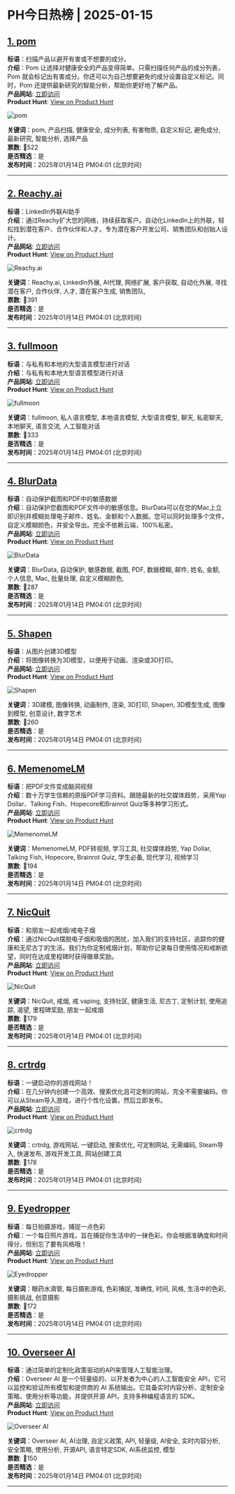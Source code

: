 # PH今日热榜 | 2025-01-15  

## [1. pom ](https://www.producthunt.com/posts/pom?utm_campaign=producthunt-api&utm_medium=api-v2&utm_source=Application%3A+ph-daily+%28ID%3A+150577%29)  
**标语**：扫描产品以避开有害或不想要的成分。  
**介绍**：Pom 让选择对健康安全的产品变得简单。只需扫描任何产品的成分列表，Pom 就会标记出有害成分。你还可以为自己想要避免的成分设置自定义标记。同时，Pom 还提供最新研究的智能分析，帮助你更好地了解产品。  
**产品网站**: [立即访问](https://www.producthunt.com/r/3AMOTLJ6MZW4XU?utm_campaign=producthunt-api&utm_medium=api-v2&utm_source=Application%3A+ph-daily+%28ID%3A+150577%29)  
**Product Hunt**: [View on Product Hunt](https://www.producthunt.com/posts/pom?utm_campaign=producthunt-api&utm_medium=api-v2&utm_source=Application%3A+ph-daily+%28ID%3A+150577%29)  

![pom ](https://ph-files.imgix.net/2d0dd25a-169a-4e45-bc8d-dc66eb3b32c1.png?auto=format&fit=crop&frame=1&h=512&w=1024)  

**关键词**：pom, 产品扫描, 健康安全, 成分列表, 有害物质, 自定义标记, 避免成分, 最新研究, 智能分析, 选择产品  
**票数**: 🔺522  
**是否精选**：是  
**发布时间**：2025年01月14日 PM04:01 (北京时间)  

---  

## [2. Reachy.ai](https://www.producthunt.com/posts/reachy-ai?utm_campaign=producthunt-api&utm_medium=api-v2&utm_source=Application%3A+ph-daily+%28ID%3A+150577%29)  
**标语**：LinkedIn外联AI助手  
**介绍**：通过Reachy扩大您的网络，持续获取客户。自动化LinkedIn上的外联，轻松找到潜在客户、合作伙伴和人才。专为潜在客户开发公司、销售团队和创始人设计。  
**产品网站**: [立即访问](https://www.producthunt.com/r/QAZP7UFHLHBGAV?utm_campaign=producthunt-api&utm_medium=api-v2&utm_source=Application%3A+ph-daily+%28ID%3A+150577%29)  
**Product Hunt**: [View on Product Hunt](https://www.producthunt.com/posts/reachy-ai?utm_campaign=producthunt-api&utm_medium=api-v2&utm_source=Application%3A+ph-daily+%28ID%3A+150577%29)  

![Reachy.ai](https://ph-files.imgix.net/f627604b-ee75-4761-a7d1-8d4da1f602a6.png?auto=format&fit=crop&frame=1&h=512&w=1024)  

**关键词**：Reachy.ai, LinkedIn外展, AI代理, 网络扩展, 客户获取, 自动化外展, 寻找潜在客户, 合作伙伴, 人才, 潜在客户生成, 销售团队,  
**票数**: 🔺391  
**是否精选**：是  
**发布时间**：2025年01月14日 PM04:01 (北京时间)  

---  

## [3. fullmoon](https://www.producthunt.com/posts/fullmoon?utm_campaign=producthunt-api&utm_medium=api-v2&utm_source=Application%3A+ph-daily+%28ID%3A+150577%29)  
**标语**：与私有和本地的大型语言模型进行对话  
**介绍**：与私有和本地大型语言模型进行对话  
**产品网站**: [立即访问](https://www.producthunt.com/r/TH4DS2E5G3FWWE?utm_campaign=producthunt-api&utm_medium=api-v2&utm_source=Application%3A+ph-daily+%28ID%3A+150577%29)  
**Product Hunt**: [View on Product Hunt](https://www.producthunt.com/posts/fullmoon?utm_campaign=producthunt-api&utm_medium=api-v2&utm_source=Application%3A+ph-daily+%28ID%3A+150577%29)  

![fullmoon](https://ph-files.imgix.net/24c7657d-6e26-4333-809e-6c4594613ac8.jpeg?auto=format&fit=crop&frame=1&h=512&w=1024)  

**关键词**：fullmoon, 私人语言模型, 本地语言模型, 大型语言模型, 聊天, 私密聊天, 本地聊天, 语言交流, 人工智能对话  
**票数**: 🔺333  
**是否精选**：是  
**发布时间**：2025年01月14日 PM04:01 (北京时间)  

---  

## [4. BlurData](https://www.producthunt.com/posts/blurdata?utm_campaign=producthunt-api&utm_medium=api-v2&utm_source=Application%3A+ph-daily+%28ID%3A+150577%29)  
**标语**：自动保护截图和PDF中的敏感数据  
**介绍**：自动保护您截图和PDF文件中的敏感信息。BlurData可以在您的Mac上立即识别并模糊处理电子邮件、姓名、金额和个人数据。您可以同时处理多个文件，自定义模糊颜色，并安全导出。完全不依赖云端，100%私密。  
**产品网站**: [立即访问](https://www.producthunt.com/r/GHSY4ZGIK7NL2S?utm_campaign=producthunt-api&utm_medium=api-v2&utm_source=Application%3A+ph-daily+%28ID%3A+150577%29)  
**Product Hunt**: [View on Product Hunt](https://www.producthunt.com/posts/blurdata?utm_campaign=producthunt-api&utm_medium=api-v2&utm_source=Application%3A+ph-daily+%28ID%3A+150577%29)  

![BlurData](https://ph-files.imgix.net/da7c82b2-b4c2-4169-9899-71fbd6b372e2.png?auto=format&fit=crop&frame=1&h=512&w=1024)  

**关键词**：BlurData, 自动保护, 敏感数据, 截图, PDF, 数据模糊, 邮件, 姓名, 金额, 个人信息, Mac, 批量处理, 自定义模糊颜色,  
**票数**: 🔺287  
**是否精选**：是  
**发布时间**：2025年01月14日 PM04:01 (北京时间)  

---  

## [5. Shapen](https://www.producthunt.com/posts/shapen?utm_campaign=producthunt-api&utm_medium=api-v2&utm_source=Application%3A+ph-daily+%28ID%3A+150577%29)  
**标语**：从图片创建3D模型  
**介绍**：将图像转换为3D模型，以便用于动画、渲染或3D打印。  
**产品网站**: [立即访问](https://www.producthunt.com/r/PEMVC56AKAQT4R?utm_campaign=producthunt-api&utm_medium=api-v2&utm_source=Application%3A+ph-daily+%28ID%3A+150577%29)  
**Product Hunt**: [View on Product Hunt](https://www.producthunt.com/posts/shapen?utm_campaign=producthunt-api&utm_medium=api-v2&utm_source=Application%3A+ph-daily+%28ID%3A+150577%29)  

![Shapen](https://ph-files.imgix.net/5815a329-ac79-4080-84a2-2970ac75e3ab.png?auto=format&fit=crop&frame=1&h=512&w=1024)  

**关键词**：3D建模, 图像转换, 动画制作, 渲染, 3D打印, Shapen, 3D模型生成, 图像到模型, 创意设计, 数字艺术  
**票数**: 🔺260  
**是否精选**：是  
**发布时间**：2025年01月14日 PM04:01 (北京时间)  

---  

## [6. MemenomeLM](https://www.producthunt.com/posts/memenomelm?utm_campaign=producthunt-api&utm_medium=api-v2&utm_source=Application%3A+ph-daily+%28ID%3A+150577%29)  
**标语**：把PDF文件变成脑洞视频  
**介绍**：数十万学生信赖的原版PDF学习资料。跟随最新的社交媒体趋势，采用Yap Dollar、Talking Fish、Hopecore和Brainrot Quiz等多种学习形式。  
**产品网站**: [立即访问](https://www.producthunt.com/r/VMU7A5HEA2TIMO?utm_campaign=producthunt-api&utm_medium=api-v2&utm_source=Application%3A+ph-daily+%28ID%3A+150577%29)  
**Product Hunt**: [View on Product Hunt](https://www.producthunt.com/posts/memenomelm?utm_campaign=producthunt-api&utm_medium=api-v2&utm_source=Application%3A+ph-daily+%28ID%3A+150577%29)  

![MemenomeLM](https://ph-files.imgix.net/138ada3a-8124-4e1d-82fd-fbf5e0d193d5.png?auto=format&fit=crop&frame=1&h=512&w=1024)  

**关键词**：MemenomeLM, PDF转视频, 学习工具, 社交媒体趋势, Yap Dollar, Talking Fish, Hopecore, Brainrot Quiz, 学生必备, 现代学习, 视频学习  
**票数**: 🔺194  
**是否精选**：是  
**发布时间**：2025年01月14日 PM04:01 (北京时间)  

---  

## [7. NicQuit](https://www.producthunt.com/posts/nicquit?utm_campaign=producthunt-api&utm_medium=api-v2&utm_source=Application%3A+ph-daily+%28ID%3A+150577%29)  
**标语**：和朋友一起戒烟/戒电子烟  
**介绍**：通过NicQuit摆脱电子烟和吸烟的困扰，加入我们的支持社区，追踪你的健康和无尼古丁的生活。我们为你定制戒烟计划，帮助你记录每日使用情况和戒断欲望，同时在达成里程碑时获得徽章奖励。  
**产品网站**: [立即访问](https://www.producthunt.com/r/DS4SDNBPYNH75S?utm_campaign=producthunt-api&utm_medium=api-v2&utm_source=Application%3A+ph-daily+%28ID%3A+150577%29)  
**Product Hunt**: [View on Product Hunt](https://www.producthunt.com/posts/nicquit?utm_campaign=producthunt-api&utm_medium=api-v2&utm_source=Application%3A+ph-daily+%28ID%3A+150577%29)  

![NicQuit](https://ph-files.imgix.net/72dce3bd-aec8-46e8-a335-98441f58465c.jpeg?auto=format&fit=crop&frame=1&h=512&w=1024)  

**关键词**：NicQuit, 戒烟, 戒 vaping, 支持社区, 健康生活, 尼古丁, 定制计划, 使用追踪, 渴望, 里程碑奖励, 朋友一起戒烟  
**票数**: 🔺179  
**是否精选**：是  
**发布时间**：2025年01月14日 PM04:01 (北京时间)  

---  

## [8. crtrdg](https://www.producthunt.com/posts/crtrdg?utm_campaign=producthunt-api&utm_medium=api-v2&utm_source=Application%3A+ph-daily+%28ID%3A+150577%29)  
**标语**：一键启动你的游戏网站！  
**介绍**：在几分钟内创建一个高效、搜索优化且可定制的网站，完全不需要编码。你可以从Steam导入游戏，进行个性化设置，然后立即发布。  
**产品网站**: [立即访问](https://www.producthunt.com/r/4JG3ITBEJQEZAS?utm_campaign=producthunt-api&utm_medium=api-v2&utm_source=Application%3A+ph-daily+%28ID%3A+150577%29)  
**Product Hunt**: [View on Product Hunt](https://www.producthunt.com/posts/crtrdg?utm_campaign=producthunt-api&utm_medium=api-v2&utm_source=Application%3A+ph-daily+%28ID%3A+150577%29)  

![crtrdg](https://ph-files.imgix.net/6043d80b-4d6f-49f6-b400-00590c604149.png?auto=format&fit=crop&frame=1&h=512&w=1024)  

**关键词**：crtrdg, 游戏网站, 一键启动, 搜索优化, 可定制网站, 无需编码, Steam导入, 快速发布, 游戏开发工具, 网站创建工具  
**票数**: 🔺178  
**是否精选**：是  
**发布时间**：2025年01月14日 PM04:01 (北京时间)  

---  

## [9. Eyedropper](https://www.producthunt.com/posts/eyedropper?utm_campaign=producthunt-api&utm_medium=api-v2&utm_source=Application%3A+ph-daily+%28ID%3A+150577%29)  
**标语**：每日拍摄游戏，捕捉一点色彩  
**介绍**：一个每日照片游戏，旨在捕捉你生活中的一抹色彩。你会根据准确度和时间得分，但别忘了要有风格哦！  
**产品网站**: [立即访问](https://www.producthunt.com/r/V7O2VIP5A2WAFM?utm_campaign=producthunt-api&utm_medium=api-v2&utm_source=Application%3A+ph-daily+%28ID%3A+150577%29)  
**Product Hunt**: [View on Product Hunt](https://www.producthunt.com/posts/eyedropper?utm_campaign=producthunt-api&utm_medium=api-v2&utm_source=Application%3A+ph-daily+%28ID%3A+150577%29)  

![Eyedropper](https://ph-files.imgix.net/958fd08b-1795-4969-a549-cc6d5c3735f4.jpeg?auto=format&fit=crop&frame=1&h=512&w=1024)  

**关键词**：眼药水滴管, 每日摄影游戏, 色彩捕捉, 准确性, 时间, 风格, 生活中的色彩, 摄影挑战, 创意摄影  
**票数**: 🔺172  
**是否精选**：是  
**发布时间**：2025年01月14日 PM04:01 (北京时间)  

---  

## [10. Overseer AI](https://www.producthunt.com/posts/overseer-ai?utm_campaign=producthunt-api&utm_medium=api-v2&utm_source=Application%3A+ph-daily+%28ID%3A+150577%29)  
**标语**：通过简单的定制化政策驱动的API来管理人工智能治理。  
**介绍**：Overseer AI 是一个轻量级的、以开发者为中心的人工智能安全 API，它可以监控和验证所有模型和提供商的 AI 系统输出。它具备实时内容分析、定制安全策略、使用分析等功能，并提供开源 API，支持多种编程语言的 SDK。  
**产品网站**: [立即访问](https://www.producthunt.com/r/R7MNS4MIUECHHC?utm_campaign=producthunt-api&utm_medium=api-v2&utm_source=Application%3A+ph-daily+%28ID%3A+150577%29)  
**Product Hunt**: [View on Product Hunt](https://www.producthunt.com/posts/overseer-ai?utm_campaign=producthunt-api&utm_medium=api-v2&utm_source=Application%3A+ph-daily+%28ID%3A+150577%29)  

![Overseer AI](https://ph-files.imgix.net/79119018-89f1-4a59-b8fa-e0c0423e686e.png?auto=format&fit=crop&frame=1&h=512&w=1024)  

**关键词**：Overseer AI, AI治理, 自定义政策, API, 轻量级, AI安全, 实时内容分析, 安全策略, 使用分析, 开源API, 语言特定SDK, AI系统监控, 模型  
**票数**: 🔺150  
**是否精选**：是  
**发布时间**：2025年01月14日 PM04:01 (北京时间)  

---  


